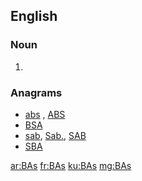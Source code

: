 {{also|Appendix:Variations of "bas"}}
==English==

===Noun===
{{head|en|plural}}

# {{plural of|BA|lang=en}}

===Anagrams===
* [[abs#English|abs]] , [[ABS#English|ABS]]
* [[BSA#English|BSA]]
* [[sab#English|sab]], [[Sab.#English|Sab.]], [[SAB#English|SAB]]
* [[SBA#English|SBA]]

[[ar:BAs]]
[[fr:BAs]]
[[ku:BAs]]
[[mg:BAs]]